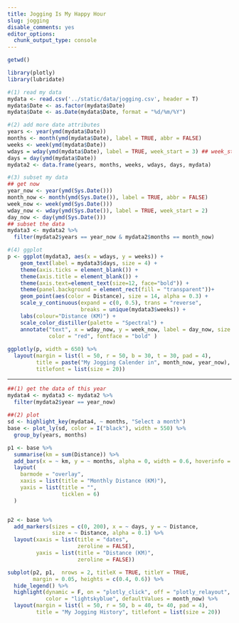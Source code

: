 ```yaml
---
title: Jogging Is My Happy Hour
slug: jogging
disable_comments: yes
editor_options:  
  chunk_output_type: console
--- 
```


```r
getwd() 
```

```r
library(plotly)
library(lubridate)

#(1) read my data
mydata <- read.csv('../static/data/jogging.csv', header = T)  
mydata$Date <- as.factor(mydata$Date)
mydata$Date <- as.Date(mydata$Date, format = "%d/%m/%Y")

#(2) add more date attributes
years <- year(ymd(mydata$Date))
months <- month(ymd(mydata$Date), label = TRUE, abbr = FALSE)
weeks <- week(ymd(mydata$Date))
wdays = wday(ymd(mydata$Date), label = TRUE, week_start = 3) ## week_start is import for the x axis
days = day(ymd(mydata$Date))
mydata2 <- data.frame(years, months, weeks, wdays, days, mydata)

#(3) subset my data 
## get now
year_now <- year(ymd(Sys.Date()))
month_now <- month(ymd(Sys.Date()), label = TRUE, abbr = FALSE)
week_now <- week(ymd(Sys.Date()))
wday_now <- wday(ymd(Sys.Date()), label = TRUE, week_start = 2)
day_now <- day(ymd(Sys.Date()))
## subset the data
mydata3 <- mydata2 %>% 
  filter(mydata2$years == year_now & mydata2$months == month_now)

#(4) ggplot
p <- ggplot(mydata3, aes(x = wdays, y = weeks)) +
    geom_text(label = mydata3$days, size = 4) + 
    theme(axis.ticks = element_blank()) +
    theme(axis.title = element_blank()) +
    theme(axis.text=element_text(size=12, face="bold")) + 
    theme(panel.background = element_rect(fill = "transparent"))+
    geom_point(aes(color = Distance), size = 14, alpha = 0.3) +
    scale_y_continuous(expand = c(0, 0.5), trans = "reverse", 
                       breaks = unique(mydata3$weeks)) + 
    labs(colour="Distance (KM)") +
    scale_color_distiller(palette = "Spectral") + 
    annotate("text", x = wday_now, y = week_now, label = day_now, size = 4, 
             color = "red", fontface = "bold" )
  
ggplotly(p, width = 650) %>%
  layout(margin = list(l = 50, r = 50, b = 30, t = 30, pad = 4),
         title = paste("My Jogging Calender in", month_now, year_now),
         titlefont = list(size = 20))
```

******

```r
##(1) get the data of this year
mydata4 <- mydata3 <- mydata2 %>% 
  filter(mydata2$year == year_now)
  
##(2) plot
sd <- highlight_key(mydata4, ~ months, "Select a month") 
base <- plot_ly(sd, color = I("black"), width = 550) %>%
  group_by(years, months)

p1 <- base %>%
  summarise(km = sum(Distance)) %>%
  add_bars(x = ~ km, y = ~ months, alpha = 0, width = 0.6, hoverinfo = "x+y") %>%
  layout(
    barmode = "overlay",
    xaxis = list(title = "Monthly Distance (KM)"),
    yaxis = list(title = "",
                 ticklen = 6)
  ) 


p2 <- base %>%
  add_markers(sizes = c(0, 200), x = ~ days, y = ~ Distance, 
              size = ~ Distance, alpha = 0.1) %>%
  layout(xaxis = list(title = "dates",
                      zeroline = FALSE),
         yaxis = list(title = "Distance (KM)",
                      zeroline = FALSE))

subplot(p2, p1,  nrows = 2, titleX = TRUE, titleY = TRUE, 
        margin = 0.05, heights = c(0.4, 0.6)) %>% 
  hide_legend() %>%
  highlight(dynamic = F, on = "plotly_click", off = "plotly_relayout", selectize = TRUE, 
            color = "lightskyblue", defaultValues = month_now) %>%
  layout(margin = list(l = 50, r = 50, b = 40, t= 40, pad = 4),
         title = "My Jogging History", titlefont = list(size = 20))
```

